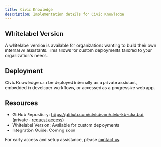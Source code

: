 ```yaml
---
title: Civic Knowledge
description: Implementation details for Civic Knowledge
---
```


## Whitelabel Version

A whitelabel version is available for organizations wanting to build their own internal AI assistants. This allows for custom deployments tailored to your organization's needs.

## Deployment

Civic Knowledge can be deployed internally as a private assistant, embedded in developer workflows, or accessed as a progressive web app.

## Resources

- GitHub Repository: https://github.com/civicteam/civic-kb-chatbot (private - [request access](https://civickey.typeform.com/to/uVH7CWJ5))
- Whitelabel Version: Available for custom deployments
- Integration Guide: Coming soon

For early access and setup assistance, please [contact us](https://civickey.typeform.com/to/uVH7CWJ5).